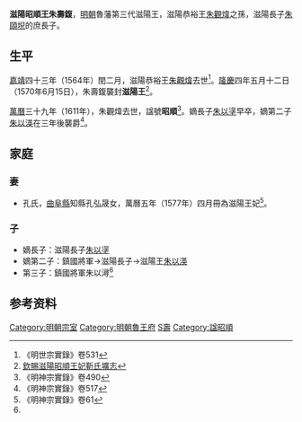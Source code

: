 '''滋陽昭順王朱壽鍑'''{{BD|16世紀||1611年|catIdx=Z朱}}，[[明朝|明朝]]魯藩第三代滋陽王，滋陽恭裕王[[朱觀煒|朱觀煒]]之孫，滋陽長子[[朱頤堄|朱頤堄]]的庶長子。

==生平==
[[嘉靖|嘉靖]]四十三年（1564年）閏二月，滋陽恭裕王[[朱觀煒|朱觀煒]]去世<ref>《明世宗實錄》卷531</ref>。[[隆庆_(明朝)|隆慶]]四年五月十二日（1570年6月15日），朱壽鍑襲封'''滋陽王'''<ref name=mzm>[[朱觀煒#家庭|欽賜滋陽昭順王妃靳氏壙志]]</ref>。

[[萬曆|萬曆]]三十九年（1611年），朱觀煒去世，諡號'''昭順'''<ref>《明神宗實錄》卷490</ref>。嫡長子[[朱以塣|朱以塣]]早卒，嫡第二子[[朱以渶|朱以渶]]在三年後襲爵<ref>《明神宗實錄》卷517</ref>。

==家庭==
===妻===
*孔氏，[[曲阜縣|曲阜縣]]知縣孔弘晟女，萬曆五年（1577年）四月冊為滋陽王妃<ref>《明神宗實錄》卷61</ref>。

===子===
*嫡長子：滋陽長子[[朱以塣|朱以塣]]
*嫡第二子：鎮國將軍→滋陽長子→滋陽王[[朱以渶|朱以渶]]
*第三子：鎮國將軍朱以潯<ref name=mzm/>

==参考资料==
{{reflist|3}}

{{s-start}}
{{s-bef|before=祖恭裕王[[朱觀煒|朱觀煒]]}}
{{s-ttl|title=[[明朝藩王列表_(魯王系)#滋陽國|明滋陽國國王]]|years=1570年－1611年}}
{{s-aft|after=子[[朱以渶|朱以渶]]}}
{{end}}

[[Category:明朝宗室|Category:明朝宗室]]
[[Category:明朝魯王府|Category:明朝魯王府]]
[[Category:朱姓|S壽]]
[[Category:諡昭順|Category:諡昭順]]